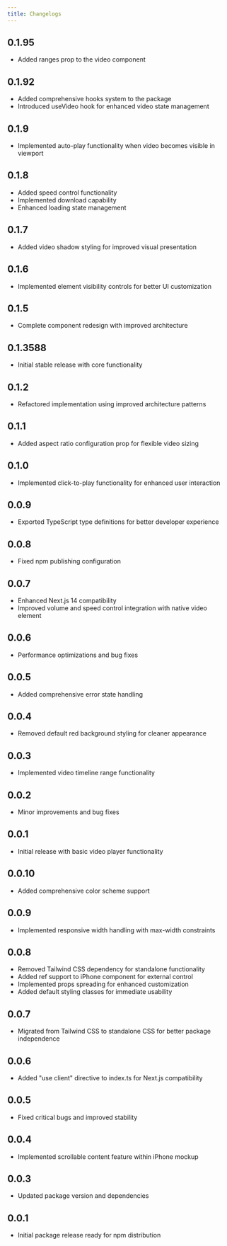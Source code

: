 ```yaml
---
title: Changelogs
---
```


## 0.1.95

- Added ranges prop to the video component

## 0.1.92

- Added comprehensive hooks system to the package
- Introduced useVideo hook for enhanced video state management

## 0.1.9

- Implemented auto-play functionality when video becomes visible in viewport

## 0.1.8

- Added speed control functionality
- Implemented download capability
- Enhanced loading state management

## 0.1.7

- Added video shadow styling for improved visual presentation

## 0.1.6

- Implemented element visibility controls for better UI customization

## 0.1.5

- Complete component redesign with improved architecture

## 0.1.3588

- Initial stable release with core functionality

## 0.1.2

- Refactored implementation using improved architecture patterns

## 0.1.1

- Added aspect ratio configuration prop for flexible video sizing

## 0.1.0

- Implemented click-to-play functionality for enhanced user interaction

## 0.0.9

- Exported TypeScript type definitions for better developer experience

## 0.0.8

- Fixed npm publishing configuration

## 0.0.7

- Enhanced Next.js 14 compatibility
- Improved volume and speed control integration with native video element

## 0.0.6

- Performance optimizations and bug fixes

## 0.0.5

- Added comprehensive error state handling

## 0.0.4

- Removed default red background styling for cleaner appearance

## 0.0.3

- Implemented video timeline range functionality

## 0.0.2

- Minor improvements and bug fixes

## 0.0.1

- Initial release with basic video player functionality

## 0.0.10

- Added comprehensive color scheme support

## 0.0.9

- Implemented responsive width handling with max-width constraints

## 0.0.8

- Removed Tailwind CSS dependency for standalone functionality
- Added ref support to iPhone component for external control
- Implemented props spreading for enhanced customization
- Added default styling classes for immediate usability

## 0.0.7

- Migrated from Tailwind CSS to standalone CSS for better package independence

## 0.0.6

- Added "use client" directive to index.ts for Next.js compatibility

## 0.0.5

- Fixed critical bugs and improved stability

## 0.0.4

- Implemented scrollable content feature within iPhone mockup

## 0.0.3

- Updated package version and dependencies

## 0.0.1

- Initial package release ready for npm distribution
